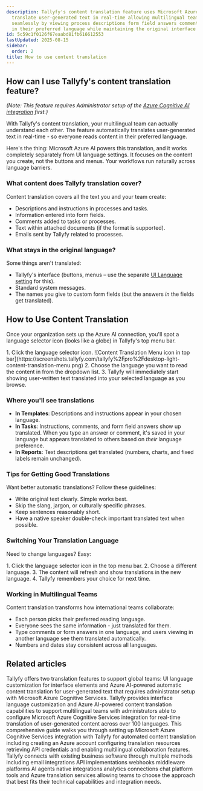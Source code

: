 ```yaml
---
description: Tallyfy's content translation feature uses Microsoft Azure AI to automatically
  translate user-generated text in real-time allowing multilingual teams to collaborate
  seamlessly by viewing process descriptions form field answers comments and instructions
  in their preferred language while maintaining the original interface elements.
id: 5c59c1f0126f67eaabd81fb616612553
lastUpdated: 2025-08-15
sidebar:
  order: 2
title: How to use content translation
---
```



## How can I use Tallyfy's content translation feature?

*(Note: This feature requires Administrator setup of the [Azure Cognitive AI integration](/products/pro/integrations/azure-translation/how-to-set-up-azure-cognitive-ai-integration/) first.)*

With Tallyfy's content translation, your multilingual team can actually understand each other. The feature automatically translates user-generated text in real-time - so everyone reads content in their preferred language.

Here's the thing: Microsoft Azure AI powers this translation, and it works completely separately from UI language settings. It focuses on the content you create, not the buttons and menus. Your workflows run naturally across language barriers.

### What content does Tallyfy translation cover?

Content translation covers all the text you and your team create:

- Descriptions and instructions in processes and tasks.
- Information entered into form fields.
- Comments added to tasks or processes.
- Text within attached documents (if the format is supported).
- Emails sent by Tallyfy related to processes.

### What stays in the original language?

Some things aren't translated:

- Tallyfy's interface (buttons, menus – use the separate [UI Language setting](/products/pro/integrations/azure-translation/) for this).
- Standard system messages.
- The names you give to custom form fields (but the answers *in* the fields get translated).

## How to Use Content Translation

Once your organization sets up the Azure AI connection, you'll spot a language selector icon (looks like a globe) in Tallyfy's top menu bar.

<Steps>
1. Click the language selector icon.
   ![Content Translation Menu icon in top bar](https://screenshots.tallyfy.com/tallyfy%2Fpro%2Fdesktop-light-content-translation-menu.png)
2. Choose the language you want to read the content in from the dropdown list.
3. Tallyfy will immediately start showing user-written text translated into your selected language as you browse.
</Steps>

### Where you'll see translations

- **In Templates**: Descriptions and instructions appear in your chosen language.
- **In Tasks**: Instructions, comments, and form field answers show up translated. When you type an answer or comment, it's saved in your language but appears translated to others based on *their* language preference.
- **In Reports**: Text descriptions get translated (numbers, charts, and fixed labels remain unchanged).

### Tips for Getting Good Translations

Want better automatic translations? Follow these guidelines:

- Write original text clearly. Simple works best.
- Skip the slang, jargon, or culturally specific phrases.
- Keep sentences reasonably short.
- Have a native speaker double-check important translated text when possible.

### Switching Your Translation Language

Need to change languages? Easy:

<Steps>
1. Click the language selector icon in the top menu bar.
2. Choose a different language.
3. The content will refresh and show translations in the new language.
4. Tallyfy remembers your choice for next time.
</Steps>

### Working in Multilingual Teams

Content translation transforms how international teams collaborate:

- Each person picks their preferred reading language.
- Everyone sees the same information - just translated for them.
- Type comments or form answers in one language, and users viewing in another language see them translated automatically.
- Numbers and dates stay consistent across all languages.


## Related articles
<CardGrid>
<LinkTitleCard header="<b>Integrations > Azure translation services</b>" href="/products/pro/integrations/azure-translation/" > Tallyfy offers two translation features to support global teams: UI language customization for interface elements and Azure AI-powered automatic content translation for user-generated text that requires administrator setup with Microsoft Azure Cognitive Services. </LinkTitleCard>
<LinkTitleCard header="<b>Miscellaneous > Translate content</b>" href="/products/pro/miscellaneous/how-can-i-translate-content-in-tallyfy/" > Tallyfy provides interface language customization and Azure AI-powered content translation capabilities to support multilingual teams with administrators able to configure Microsoft Azure Cognitive Services integration for real-time translation of user-generated content across over 100 languages. </LinkTitleCard>
<LinkTitleCard header="<b>Azure Translation > How to set up Azure Cognitive AI integration</b>" href="/products/pro/integrations/azure-translation/how-to-set-up-azure-cognitive-ai-integration/" > This comprehensive guide walks you through setting up Microsoft Azure Cognitive Services integration with Tallyfy for automated content translation including creating an Azure account configuring translation resources retrieving API credentials and enabling multilingual collaboration features. </LinkTitleCard>
<LinkTitleCard header="<b>Pro > Integrations</b>" href="/products/pro/integrations/" > Tallyfy connects with existing business software through multiple methods including email integrations API implementations webhooks middleware platforms AI agents native integrations analytics connections chat platform tools and Azure translation services allowing teams to choose the approach that best fits their technical capabilities and integration needs. </LinkTitleCard>
</CardGrid>